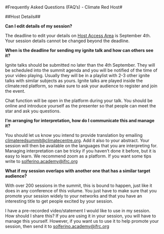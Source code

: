 #Frequently Asked Questions (FAQ’s) - Climate Red Host#


##Host Details##

**Can I edit details of my session?**

The deadline to edit your details on [Host Access Area](https://go.climate.red/sessions)  is September 4th. Your session details cannot be changed beyond the deadline.

**When is the deadline for sending my ignite talk and how can others see it?**

Ignite talks should be submitted no later than the 4th September. They will be scheduled into the summit agenda and you will be notified of the time of your video playing. Usually they will be in a playlist with 2-3 other ignite talks with similar subjects as yours. Ignite talks are played inside the climate:red platform, so make sure to ask your audience to register and join the event.

Chat function will be open in the platform during your talk. You should be online and introduce yourself as the presenter so that people can meet the star and ask you questions. 

**I’m arranging for interpretation, how do I communicate this and manage it?**

You should let us know you intend to provide translation by emailing climateredsummit@climatecentre.org. Add it also to your abstract. Your session will then be available on the languages that you are interpreting for. Managing interpretation can be tricky if you haven’t done it before, but it is easy to learn.  We recommend zoom as a platform. If you want some tips write to solferino.academy@ifrc.org 

**What if my session overlaps with another one that has a similar target audience?**

With over 200 sessions in the summit, this is bound to happen, just like it does in any conference of this volume. You just have to make sure that you promote your session widely to your networks and that you have an interesting title to get people excited by your session. 

I have a pre-recorded video/statement I would like to use in my session. How should I share this?
If you are using it in your session, you will have to manage this yourself.  However, if you want us to use it to help promote your session, then send it to solferino.academy@ifrc.org
